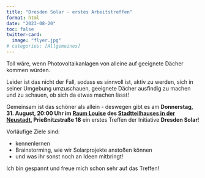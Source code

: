 ```yaml
---
title: "Dresden Solar - erstes Arbeitstreffen"
format: html
date: "2023-08-20"
toc: false
twitter-card:
  image: "flyer.jpg"
# categories: [Allgemeines]
---
```


Toll wäre, wenn Photovoltaikanlagen von alleine auf geeignete Dächer kommen würden. 

Leider ist das nicht der Fall, sodass es sinnvoll ist, aktiv zu werden, sich in seiner Umgebung umzuschauen, geeignete Dächer ausfindig zu machen und zu schauen, ob sich da etwas machen lässt!

Gemeinsam ist das schöner als allein - deswegen gibt es am **Donnerstag, 31. August, 20:00 Uhr im [Raum Louise](https://www.stadtteilhaus.de/raum-louise.html) des [Stadtteilhauses in der Neustadt](https://www.stadtteilhaus.de/), Prießnitzstraße 18** ein erstes Treffen der Initiative **Dresden Solar**!

Vorläufige Ziele sind:

- kennenlernen
- Brainstorming, wie wir Solarprojekte anstoßen können
- und was ihr sonst noch an Ideen mitbringt!

Ich bin gespannt und freue mich schon sehr auf das Treffen!

<!-- [Hier](https://etherpad.wikimedia.org/p/dresden-solar) gibt es die Möglichkeit, schon im Vorfeld Ideen aufzuschreiben - trage gern etwas ein, wenn Du magst! -->
